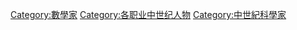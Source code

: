 [[Category:數學家|Category:數學家]]
[[Category:各职业中世纪人物|Category:各职业中世纪人物]]
[[Category:中世紀科學家|Category:中世紀科學家]]